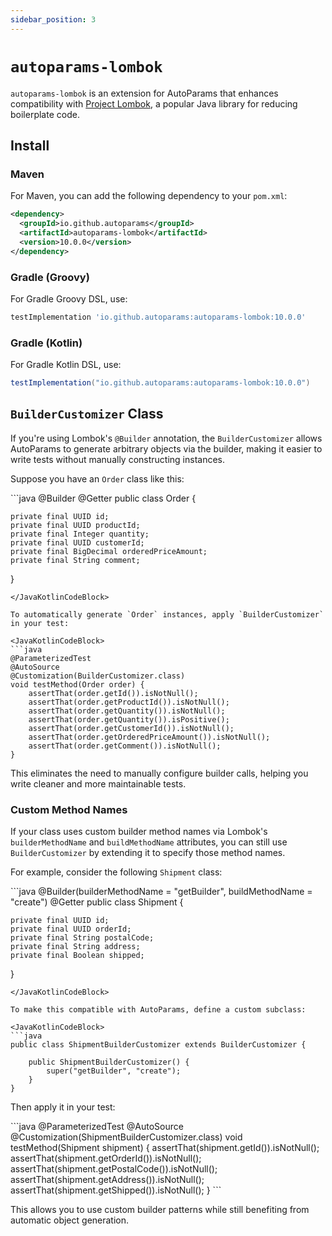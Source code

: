 ```yaml
---
sidebar_position: 3
---
```



# `autoparams-lombok`

`autoparams-lombok` is an extension for AutoParams that enhances compatibility with [Project Lombok](https://projectlombok.org/), a popular Java library for reducing boilerplate code.

## Install

### Maven

For Maven, you can add the following dependency to your `pom.xml`:

```xml
<dependency>
  <groupId>io.github.autoparams</groupId>
  <artifactId>autoparams-lombok</artifactId>
  <version>10.0.0</version>
</dependency>
```

### Gradle (Groovy)

For Gradle Groovy DSL, use:

```gradle
testImplementation 'io.github.autoparams:autoparams-lombok:10.0.0'
```

### Gradle (Kotlin)

For Gradle Kotlin DSL, use:

```gradle
testImplementation("io.github.autoparams:autoparams-lombok:10.0.0")
```

## `BuilderCustomizer` Class

If you're using Lombok's `@Builder` annotation, the `BuilderCustomizer` allows AutoParams to generate arbitrary objects via the builder, making it easier to write tests without manually constructing instances.

Suppose you have an `Order` class like this:

<JavaKotlinCodeBlock>
```java
@Builder
@Getter
public class Order {

    private final UUID id;
    private final UUID productId;
    private final Integer quantity;
    private final UUID customerId;
    private final BigDecimal orderedPriceAmount;
    private final String comment;
}
```
</JavaKotlinCodeBlock>

To automatically generate `Order` instances, apply `BuilderCustomizer` in your test:

<JavaKotlinCodeBlock>
```java
@ParameterizedTest
@AutoSource
@Customization(BuilderCustomizer.class)
void testMethod(Order order) {
    assertThat(order.getId()).isNotNull();
    assertThat(order.getProductId()).isNotNull();
    assertThat(order.getQuantity()).isNotNull();
    assertThat(order.getQuantity()).isPositive();
    assertThat(order.getCustomerId()).isNotNull();
    assertThat(order.getOrderedPriceAmount()).isNotNull();
    assertThat(order.getComment()).isNotNull();
}
```
</JavaKotlinCodeBlock>

This eliminates the need to manually configure builder calls, helping you write cleaner and more maintainable tests.

### Custom Method Names

If your class uses custom builder method names via Lombok's `builderMethodName` and `buildMethodName` attributes, you can still use `BuilderCustomizer` by extending it to specify those method names.

For example, consider the following `Shipment` class:

<JavaKotlinCodeBlock>
```java
@Builder(builderMethodName = "getBuilder", buildMethodName = "create")
@Getter
public class Shipment {

    private final UUID id;
    private final UUID orderId;
    private final String postalCode;
    private final String address;
    private final Boolean shipped;
}
```
</JavaKotlinCodeBlock>

To make this compatible with AutoParams, define a custom subclass:

<JavaKotlinCodeBlock>
```java
public class ShipmentBuilderCustomizer extends BuilderCustomizer {

    public ShipmentBuilderCustomizer() {
        super("getBuilder", "create");
    }
}
```
</JavaKotlinCodeBlock>

Then apply it in your test:

<JavaKotlinCodeBlock>
```java
@ParameterizedTest
@AutoSource
@Customization(ShipmentBuilderCustomizer.class)
void testMethod(Shipment shipment) {
    assertThat(shipment.getId()).isNotNull();
    assertThat(shipment.getOrderId()).isNotNull();
    assertThat(shipment.getPostalCode()).isNotNull();
    assertThat(shipment.getAddress()).isNotNull();
    assertThat(shipment.getShipped()).isNotNull();
}
```
</JavaKotlinCodeBlock>

This allows you to use custom builder patterns while still benefiting from automatic object generation.

